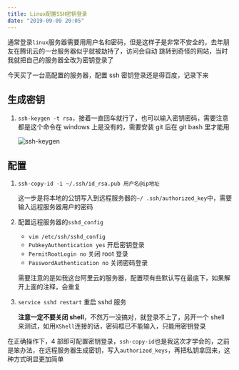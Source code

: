 ```yaml
---
title: Linux配置SSH密钥登录
date: "2019-09-09 20:05"
---
```


通常登录`linux`服务器需要用用户名和密码，但是这样子是非常不安全的，去年朋友在腾讯云的一台服务器似乎就被劫持了，访问会自动 跳转到奇怪的网站，当时我就把自己的服务器全改为密钥登录了

今天买了一台高配置的服务器，配置 ssh 密钥登录还是得百度，记录下来

## 生成密钥

1. `ssh-keygen -t rsa`，接着一直回车就行了，也可以输入密钥密码，需要注意都是这个命令在 windows 上是没有的，需要安装 git 后在 git bash 里才能用

    ![ssh-keygen](./keygen.png)

## 配置

1. `ssh-copy-id -i ~/.ssh/id_rsa.pub 用户名@ip地址`

    这一步是将本地的公钥写入到远程服务器的`~/ .ssh/authorized_key`中，需要输入远程服务器用户的密码

2. 配置远程服务器的`sshd_config`

    - `vim /etc/ssh/sshd_config`
    - `PubkeyAuthentication yes` 开启密钥登录
    - `PermitRootLogin no` 关闭 root 登录
    - `PasswordAuthentication no` 关闭密码登录

    需要注意的是如我这台阿里云的服务器，配置项有些默认写在最底下，如果解开上面的注释，会重复

3. `service sshd restart` 重启 sshd 服务

    **注意一定不要关闭 shell**，不然万一没搞对，就登录不上了，另开一个 shell 来测试，如用`XShell`连接的话，密码框已不能输入，只能用密钥登录

在正确操作下，4 部即可配置密钥登录，`ssh-copy-id`也是我这次才学会的，之前是笨办法，在远程服务器生成密钥，写入`authorized_keys`，再把私钥拿回来，这种方式明显更加简单
